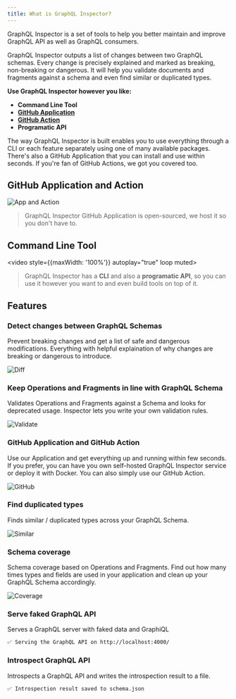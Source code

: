 ```yaml
---
title: What is GraphQL Inspector?
---
```


GraphQL Inspector is a set of tools to help you better maintain and improve GraphQL API as well as GraphQL consumers.

GraphQL Inspector outputs a list of changes between two GraphQL schemas. Every change is precisely explained and marked as breaking, non-breaking or dangerous. It will help you validate documents and fragments against a schema and even find similar or duplicated types.

**Use GraphQL Inspector however you like:**

- **Command Line Tool**
- [**GitHub Application**](./products/github.md)
- [**GitHub Action**](./products/action.md)
- **Programatic API**

The way GraphQL Inspector is built enables you to use everything through a CLI or each feature separately using one of many available packages. There's also a GitHub Application that you can install and use within seconds. If you're fan of GitHub Actions, we got you covered too.

## GitHub Application and Action

![App and Action](/img/github/app-action.jpg)

> GraphQL Inspector GitHub Application is open-sourced, we host it so you don't have to.

## Command Line Tool

<video style={{maxWidth: '100%'}} autoplay="true" loop muted>
  <source src="/img/cli/demo.webm" type="video/webm" />
  <source src="/img/cli/demo.mp4" type="video/mp4" />
</video>

> GraphQL Inspector has a **CLI** and also a **programatic API**, so you can use it however you want to and even build tools on top of it.

## Features

### Detect changes between GraphQL Schemas

Prevent breaking changes and get a list of safe and dangerous modifications. Everything with helpful explaination of why changes are breaking or dangerous to introduce.

![Diff](/img/cli/diff.jpg)

### Keep Operations and Fragments in line with GraphQL Schema

Validates Operations and Fragments against a Schema and looks for deprecated usage. Inspector lets you write your own validation rules.

![Validate](/img/cli/validate.jpg)

### GitHub Application and GitHub Action

Use our Application and get everything up and running within few seconds. If you prefer, you can have you own self-hosted GraphQL Inspector service or deploy it with Docker. You can also simply use our GitHub Action.

![GitHub](/img/cli/github.jpg)

### Find duplicated types

Finds similar / duplicated types across your GraphQL Schema.

![Similar](/img/cli/similar.jpg)

### Schema coverage

Schema coverage based on Operations and Fragments. Find out how many times types and fields are used in your application and clean up your GraphQL Schema accordingly.

![Coverage](/img/cli/coverage.jpg)

### Serve faked GraphQL API

Serves a GraphQL server with faked data and GraphiQL

```bash
✅ Serving the GraphQL API on http://localhost:4000/
```

### Introspect GraphQL API

Introspects a GraphQL API and writes the introspection result to a file.

```bash
✅ Introspection result saved to schema.json
```
